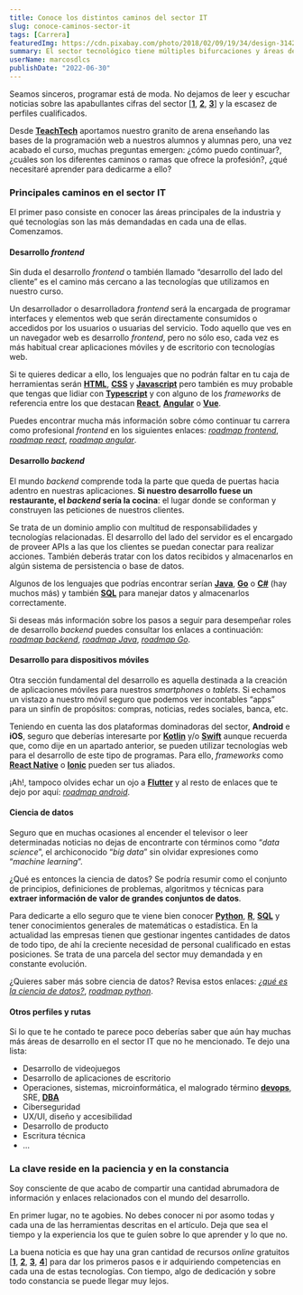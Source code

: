```yaml
---
title: Conoce los distintos caminos del sector IT
slug: conoce-caminos-sector-it
tags: [Carrera]
featuredImg: https://cdn.pixabay.com/photo/2018/02/09/19/34/design-3142269_960_720.jpg
summary: El sector tecnológico tiene múltiples bifurcaciones y áreas de desarrollo y en este artículo te contamos en qué consisten algunas de ellas y qué herramientas deberías aprender. 
userName: marcosdlcs
publishDate: "2022-06-30"
---
```


Seamos sinceros, programar está de moda. No dejamos de leer y escuchar noticias sobre las apabullantes cifras del sector [[__1__](https://www.europapress.es/economia/laboral-00346/noticia-informatica-tecnologia-campos-mas-salidas-profesionales-infojobs-20220615145539.html), [__2__](https://www.20minutos.es/tecnologia/actualidad/los-trabajos-tecnologicos-mas-demandados-y-mejor-pagados-en-espana-sueldos-de-40-000-euros-al-ano-5013847/), [__3__](https://www.elmundofinanciero.com/noticia/102796/empresas/brecha-de-genero:-espana-necesita-al-menos-120.000-mujeres-profesionales-de-la-tecnologia.html)] y la escasez de perfiles cualificados.

Desde [__TeachTech__](https://www.teacht3ch.com/) aportamos nuestro granito de arena enseñando las bases de la programación web a nuestros alumnos y alumnas pero, una vez acabado el curso, muchas preguntas emergen: ¿cómo puedo continuar?, ¿cuáles son los diferentes caminos o ramas que ofrece la profesión?, ¿qué necesitaré aprender para dedicarme a ello?

### Principales caminos en el sector IT

El primer paso consiste en conocer las áreas principales de la industria y qué tecnologías son las más demandadas en cada una de ellas. Comenzamos.

#### Desarrollo _frontend_

Sin duda el desarrollo _frontend_ o también llamado “desarrollo del lado del cliente” es el camino más cercano a las tecnologías que utilizamos en nuestro curso. 

Un desarrollador o desarrolladora _frontend_ será la encargada de programar interfaces y elementos web que serán directamente consumidos o accedidos por los usuarios o usuarias del servicio. Todo aquello que ves en un navegador web es desarrollo _frontend_, pero no sólo eso, cada vez es más habitual crear aplicaciones móviles y de escritorio con tecnologías web.

Si te quieres dedicar a ello, los lenguajes que no podrán faltar en tu caja de herramientas serán [__HTML__](https://es.wikipedia.org/wiki/HTML), [__CSS__](https://es.wikipedia.org/wiki/CSS) y [__Javascript__](https://es.wikipedia.org/wiki/JavaScript) pero también es muy probable que tengas que lidiar con [__Typescript__](https://www.typescriptlang.org/) y con alguno de los _frameworks_ de referencia entre los que destacan [__React__](https://reactjs.org/), [__Angular__](https://angular.io/) o [__Vue__](https://vuejs.org/).

Puedes encontrar mucha más información sobre cómo continuar tu carrera como profesional _frontend_ en los siguientes enlaces: [_roadmap frontend_](https://roadmap.sh/frontend), [_roadmap react_](https://roadmap.sh/react), [_roadmap angular_](https://roadmap.sh/angular).

#### Desarrollo _backend_

El mundo _backend_ comprende toda la parte que queda de puertas hacia adentro en nuestras aplicaciones. __Si nuestro desarrollo fuese un restaurante, el _backend_ sería la cocina__: el lugar donde se conforman y construyen las peticiones de nuestros clientes.

Se trata de un dominio amplio con multitud de responsabilidades y tecnologías relacionadas. El desarrollo del lado del servidor es el encargado de proveer APIs a las que los clientes se puedan conectar para realizar acciones. También deberás tratar con los datos recibidos y almacenarlos en algún sistema de persistencia o base de datos.

Algunos de los lenguajes que podrías encontrar serían [__Java__](https://dev.java/), [__Go__](https://go.dev/) o [__C#__](https://dotnet.microsoft.com/en-us/languages/csharp) (hay muchos más) y también [__SQL__](https://es.wikipedia.org/wiki/SQL) para manejar datos y almacenarlos correctamente.

Si deseas más información sobre los pasos a seguir para desempeñar roles de desarrollo _backend_ puedes consultar los enlaces a continuación: [_roadmap backend_](https://roadmap.sh/backend), [_roadmap Java_](https://roadmap.sh/java), [_roadmap Go_](https://roadmap.sh/golang).

#### Desarrollo para dispositivos móviles

Otra sección fundamental del desarrollo es aquella destinada a la creación de aplicaciones móviles para nuestros _smartphones_ o _tablets_. Si echamos un vistazo a nuestro móvil seguro que podemos ver incontables “apps” para un sinfín de propósitos: compras, noticias, redes sociales, banca, etc.

Teniendo en cuenta las dos plataformas dominadoras del sector, __Android__ e __iOS__, seguro que deberías interesarte por [__Kotlin__](https://kotlinlang.org/) y/o [__Swift__](https://www.swift.org/) aunque recuerda que, como dije en un apartado anterior, se pueden utilizar tecnologías web para el desarrollo de este tipo de programas. Para ello, _frameworks_ como [__React Native__](https://reactnative.dev/) o [__Ionic__](https://ionicframework.com/) pueden ser tus aliados.

¡Ah!, tampoco olvides echar un ojo a [__Flutter__](https://flutter.dev/) y al resto de enlaces que te dejo por aquí: [_roadmap android_](https://roadmap.sh/android).

#### Ciencia de datos

Seguro que en muchas ocasiones al encender el televisor o leer determinadas noticias no dejas de encontrarte con términos como “_data science_”, el archiconocido “_big data_” sin olvidar expresiones como “_machine learning_”.

¿Qué es entonces la ciencia de datos? Se podría resumir como el conjunto de principios, definiciones de problemas, algoritmos y técnicas para __extraer información de valor de grandes conjuntos de datos__.

Para dedicarte a ello seguro que te viene bien conocer [__Python__](https://www.python.org/), [__R__](https://www.r-project.org/), [__SQL__](https://es.wikipedia.org/wiki/SQL) y tener conocimientos generales de matemáticas o estadística. En la actualidad las empresas tienen que gestionar ingentes cantidades de datos de todo tipo, de ahí la creciente necesidad de personal cualificado en estas posiciones. Se trata de una parcela del sector muy demandada y en constante evolución.

¿Quieres saber más sobre ciencia de datos? Revisa estos enlaces: [_¿qué es la ciencia de datos?_](https://azure.microsoft.com/es-es/overview/what-is-data-science-scientists/#what-scientist), [_roadmap python_](https://roadmap.sh/python).

#### Otros perfiles y rutas

Si lo que te he contado te parece poco deberías saber que aún hay muchas más áreas de desarrollo en el sector IT que no he mencionado. Te dejo una lista:

* Desarrollo de videojuegos
* Desarrollo de aplicaciones de escritorio
* Operaciones, sistemas, microinformática, el malogrado término [__devops__](https://roadmap.sh/devops), SRE, [__DBA__](https://roadmap.sh/postgresql-dba) 
* Ciberseguridad
* UX/UI, diseño y accesibilidad
* Desarrollo de producto
* Escritura técnica
* …

<CustomImage src='https://cdn.pixabay.com/photo/2016/10/24/23/11/doors-1767563_960_720.jpg' alt="Una fila de puertas"/>

### La clave reside en la paciencia y en la constancia

Soy consciente de que acabo de compartir una cantidad abrumadora de información y enlaces relacionados con el mundo del desarrollo. 

En primer lugar, no te agobies. No debes conocer ni por asomo todas y cada una de las herramientas descritas en el artículo. Deja que sea el tiempo y la experiencia los que te guíen sobre lo que aprender y lo que no.

La buena noticia es que hay una gran cantidad de recursos _online_ gratuitos [[__1__](https://www.freecodecamp.org/), [__2__](https://exercism.org/), [__3__](https://www.edx.org/learn/computer-programming), [__4__](https://www.codewars.com/)] para dar los primeros pasos e ir adquiriendo competencias en cada una de estas tecnologías. Con tiempo, algo de dedicación y sobre todo constancia se puede llegar muy lejos.
